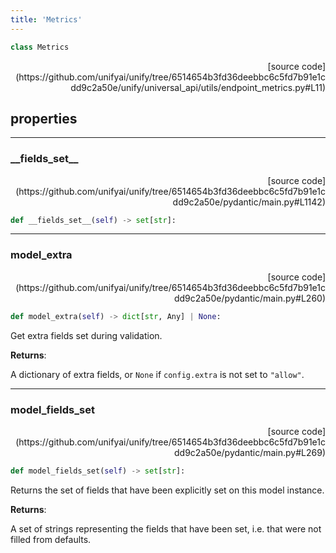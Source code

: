 ```yaml
---
title: 'Metrics'
---
```


```python
class Metrics
```

<p align="right">[source code](https://github.com/unifyai/unify/tree/6514654b3fd36deebbc6c5fd7b91e1cdd9c2a50e/unify/universal_api/utils/endpoint_metrics.py#L11)</p>



## properties

---

### \_\_fields\_set\_\_

<p align="right">[source code](https://github.com/unifyai/unify/tree/6514654b3fd36deebbc6c5fd7b91e1cdd9c2a50e/pydantic/main.py#L1142)</p>

```python
def __fields_set__(self) -> set[str]:
```



---

### model\_extra

<p align="right">[source code](https://github.com/unifyai/unify/tree/6514654b3fd36deebbc6c5fd7b91e1cdd9c2a50e/pydantic/main.py#L260)</p>

```python
def model_extra(self) -> dict[str, Any] | None:
```

Get extra fields set during validation.

**Returns**:

A dictionary of extra fields, or `None` if `config.extra` is not set to `"allow"`.

---

### model\_fields\_set

<p align="right">[source code](https://github.com/unifyai/unify/tree/6514654b3fd36deebbc6c5fd7b91e1cdd9c2a50e/pydantic/main.py#L269)</p>

```python
def model_fields_set(self) -> set[str]:
```

Returns the set of fields that have been explicitly set on this model instance.

**Returns**:

A set of strings representing the fields that have been set,
i.e. that were not filled from defaults.